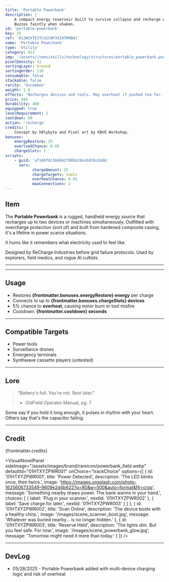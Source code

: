```yaml
---
title: 'Portable Powerbank'
description: |
    A compact energy reservoir built to survive collapse and recharge whatever still runs.
    Buzzes faintly when shaken.
id: 'portable-powerbank'
key: 25
ref: '01JWCKTE3TC42CNP3X24TM0BA1'
name: 'Portable Powerbank'
type: 'Utility'
category: 413
img: '/assets/items/skills/technology/structures/portable_powerbank.png'
pixelDensity: 32
sortingLayer: Ground
sortingOrder: 110
consumable: false
stackable: false
rarity: 'Uncommon'
weight: 1.9
effects: 'Recharges devices and tools. May overheat if pushed too far.'
price: 440
durability: 400
equipped: true
levelRequirement: 2
cooldown: 60
action: 'recharge'
credits: |
    Concept by h0lybyte and Pixel art by KBVE Workshop.
bonuses:
    energyRestore: 25
    overloadChance: 0.05
    chargeSlots: 2
scripts:
    - guid: 'af148fdc10d842f08bb29a10d38cdabb'
      vars:
            chargeAmount: 25
            chargeTargets: tools
            overheatChance: 0.05
            maxConnections: 2
---
```



## Item

The **Portable Powerbank** is a rugged, handheld energy source that recharges up to two devices or machines simultaneously.
Outfitted with overcharge protection (sort of) and built from hardened composite casing, it's a lifeline in power scarce situations.

It hums like it remembers what electricity used to feel like.

Designed by ReCharge Industries before grid failure protocols.
Used by explorers, field medics, and rogue AI cultists. 

---

<ItemDBPanel data={frontmatter} />

---

## Usage

- Restores **{frontmatter.bonuses.energyRestore} energy** per charge  
- Connects to up to **{frontmatter.bonuses.chargeSlots} devices**  
- 5% chance to **overheat**, causing minor burn or tool misfire  
- Cooldown: **{frontmatter.cooldown} seconds**

---

## Compatible Targets

- Power tools  
- Surveillance drones  
- Emergency terminals  
- Synthwave cassette players (untested)

---

## Lore

> “Battery's full. You're not. Rest later.”  
> - OldField Operator Manual, pg. 7

Some say if you hold it long enough, it pulses in rhythm with your heart.
Others say that's the capacitor failing.

---

## Credit

{frontmatter.credits}

<VisualNovelPanel
  sideImage="/assets/images/brand/rareicon/powerbank_field.webp"
  defaultId="01HTXYZPWR001"
  onChoice="trackChoice"
  options={[
    {
      id: '01HTXYZPWR001',
      title: 'Power Detected',
      description: 'The LED blinks once, then twice.',
      image: 'https://images.unsplash.com/photo-1625606733549-9609e2d4b622?q=80&w=500&auto=format&fit=crop',
      message: 'Something nearby draws power. The bank warms in your hand.',
      choices: [
        { label: 'Plug in your scanner.', nextId: '01HTXYZPWR002' },
        { label: 'Save charge for later.', nextId: '01HTXYZPWR003' }
      ]
    },
    {
      id: '01HTXYZPWR002',
      title: 'Scan Online',
      description: 'The device boots with a healthy chirp.',
      image: '/images/scene_scanner_boot.jpg',
      message: 'Whatever was buried nearby… is no longer hidden.'
    },
    {
      id: '01HTXYZPWR003',
      title: 'Reserve Held',
      description: 'The lights dim. But you feel safe. For now.',
      image: '/images/scene_powerbank_glow.jpg',
      message: 'Tomorrow might need it more than today.'
    }
  ]}
/>

---

## DevLog

- 05/28/2025 - Portable Powerbank added with multi-device charging logic and risk of overheat